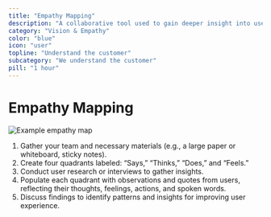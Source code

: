 ```yaml
---
title: "Empathy Mapping"
description: "A collaborative tool used to gain deeper insight into users’ emotions, thoughts, and behaviors to enhance user-centered design."
category: "Vision & Empathy"
color: "blue"
icon: "user"
topline: "Understand the customer"
subcategory: "We understand the customer"
pill: "1 hour"
---
```



# Empathy Mapping

![Example empathy map](./empathy-mapping.jpg)

1. Gather your team and necessary materials (e.g., a large paper or whiteboard, sticky notes).
2. Create four quadrants labeled: “Says,” “Thinks,” “Does,” and “Feels.”
3. Conduct user research or interviews to gather insights.
4. Populate each quadrant with observations and quotes from users, reflecting their thoughts, feelings, actions, and spoken words.
5. Discuss findings to identify patterns and insights for improving user experience.
